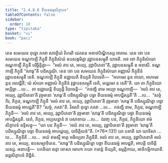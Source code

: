 ```yaml
---
title: "2.4.8.6 ខីយនធម្មសិក្ខាបទ"
tableOfContents: false
sidebar:
  order: 10
type: "tipitaka"
basket: "vi"
book: "paci"
---
```



<DynamicBreadcrumb />

<Division number="1146" book="paci">

<Paragraph number="3354" book="paci">
តេន សមយេន ពុទ្ធោ ភគវា សាវត្ថិយំ វិហរតិ ជេតវនេ អនាថបិណ្ឌិកស្ស អារាមេ. តេន ខោ បន សមយេន ចណ្ឌកាឡី ភិក្ខុនី ភិក្ខុនិសំឃំ ឧបសង្កមិត្វា វុដ្ឋាបនសម្មុតឹ យាចតិ. អថ ខោ ភិក្ខុនិសំឃោ ចណ្ឌកាឡឹ ភិក្ខុនឹ បរិច្ឆិន្ទិត្វា—  “អលំ តាវ តេ, អយ្យេ, វុដ្ឋាបិតេនា”តិ, វុដ្ឋាបនសម្មុតឹ ន អទាសិ. ចណ្ឌកាឡី ភិក្ខុនី “សាធូ”តិ បដិស្សុណិ. តេន ខោ បន សមយេន ភិក្ខុនិសំឃោ អញ្ញាសំ ភិក្ខុនីនំ វុដ្ឋាបនសម្មុតឹ ទេតិ. ចណ្ឌកាឡី ភិក្ខុនី ឧជ្ឈាយតិ ខិយ្យតិ វិបាចេតិ—  “អហមេវ នូន ពាលា, អហមេវ នូន អលជ្ជិនី; យំ សំឃោ អញ្ញាសំ ភិក្ខុនីនំ វុដ្ឋាបនសម្មុតឹ ទេតិ, មយ្ហមេវ ន ទេតី”តិ.
</Paragraph>

<Paragraph number="3355" book="paci">
យា តា ភិក្ខុនិយោ អប្បិច្ឆា …បេ…  តា ឧជ្ឈាយន្តិ ខិយ្យន្តិ វិបាចេន្តិ—  “កថញ្ហិ នាម អយ្យា ចណ្ឌកាឡី—  ‘អលំ តាវ តេ, អយ្យេ, វុដ្ឋាបិតេនា’តិ វុច្ចមានា ‘សាធូ’តិ បដិស្សុណិត្វា បច្ឆា ខីយនធម្មំ អាបជ្ជិស្សតី”តិ …បេ…  “សច្ចំ កិរ, ភិក្ខវេ, ចណ្ឌកាឡី ភិក្ខុនី ‘អលំ តាវ តេ, អយ្យេ, វុដ្ឋាបិតេនា’តិ វុច្ចមានា ‘សាធូ’តិ បដិស្សុណិត្វា បច្ឆា ខីយនធម្មំ អាបជ្ជតី”តិ? “សច្ចំ, ភគវា”តិ. វិគរហិ ពុទ្ធោ ភគវា …បេ…  កថញ្ហិ នាម, ភិក្ខវេ, ចណ្ឌកាឡី ភិក្ខុនី—  ‘អលំ តាវ តេ, អយ្យេ, វុដ្ឋាបិតេនា’តិ វុច្ចមានា ‘សាធូ’តិ បដិស្សុណិត្វា បច្ឆា ខីយនធម្មំ អាបជ្ជិស្សតិ. នេតំ, ភិក្ខវេ, អប្បសន្នានំ វា បសាទាយ …បេ…  ឯវញ្ច បន, ភិក្ខវេ, ភិក្ខុនិយោ ឥមំ សិក្ខាបទំ ឧទ្ទិសន្តុ—
</Paragraph>

</Division>
<Division number="1147" book="paci">

<Paragraph number="3356" book="paci">
<Emphasis>“យា បន ភិក្ខុនី—  ‘អលំ តាវ តេ, អយ្យេ, វុដ្ឋាបិតេនា’តិ វុច្ចមានា ‘សាធូ’តិ បដិស្សុណិត្វា បច្ឆា ខីយនធម្មំ អាបជ្ជេយ្យ, បាចិត្តិយន៑”</Emphasis>តិ. (*76*:<Emphasis>131</Emphasis>)
</Paragraph>

</Division>
<Division number="1148" book="paci">

<Paragraph number="3357" book="paci">
<Emphasis>យា បនា</Emphasis>តិ យា យាទិសា …បេ…  <Emphasis>ភិក្ខុនី</Emphasis>តិ …បេ…  អយំ ឥមស្មឹ អត្ថេ អធិប្បេតា ភិក្ខុនីតិ.
</Paragraph>

<Paragraph number="3358" book="paci">
<Emphasis>អលំ តាវ តេ, អយ្យេ, វុដ្ឋាបិតេនា</Emphasis>តិ អលំ តាវ តេ, អយ្យេ, ឧបសម្បាទិតេន. “សាធូ”តិ បដិស្សុណិត្វា បច្ឆា ខីយនធម្មំ អាបជ្ជតិ, អាបត្តិ បាចិត្តិយស្ស.
</Paragraph>

</Division>
<Division number="1149" book="paci">

<Paragraph number="3359" book="paci">
អនាបត្តិ—  បកតិយា ឆន្ទា ទោសា មោហា ភយា ករោន្តំ ខិយ្យតិ, ឧម្មត្តិកាយ, អាទិកម្មិកាយាតិ.

</Paragraph>
</Division>

<Paragraph number="3360" type="center" book="paci">
ឆដ្ឋសិក្ខាបទំ និដ្ឋិតំ.
</Paragraph>